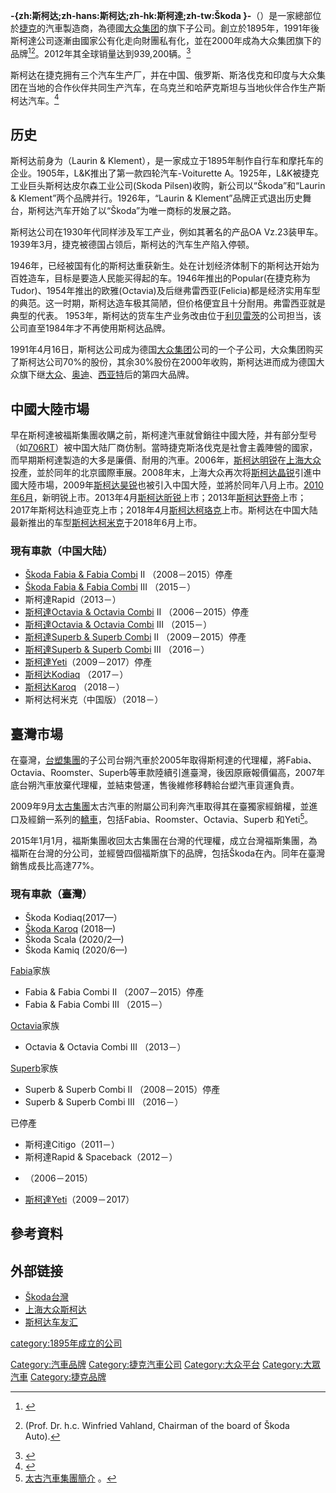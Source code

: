 {{noteTA
|T=zh-hans:斯柯达汽车;zh-hk:斯柯達;zh-tw:Škoda;
|1=zh-hans:斯柯达;zh-hk:斯柯達;zh-tw:Škoda;
|2=zh-hans:大众;zh-hk:福士;zh-tw:福斯;
}}

{{infobox company
| logo             = File:Skoda -1200x1200.jpg
| caption          = 自2016年开始使用的企业标识
| type             = [[私人公司|私人公司]]
| company_slogan   = 聰明的就懂<br>simply clever
| foundation       = 1895年（{{link-en|勞林與克里門特公司|Laurin & Klement}}）
| founder          = {{link-en|瓦茨拉夫·勞林|Václav Laurin}}、{{link-en|瓦茨拉夫·克里門特|Václav Klement}}
| location_city    = [[中波希米亞州|中波希米亞州]][[姆拉達-博萊斯拉夫|姆拉達-博萊斯拉夫]]
| location_country = {{CZE}}
| locations        = [[中華人民共和國|中華人民共和國]]、[[歐盟|歐盟]]、[[印度|印度]]、[[哈薩克|哈薩克]]、[[俄羅斯|俄羅斯]]、[[烏克蘭|烏克蘭]]、[[中華民國|中華民國]]、[[澳洲|澳洲]]
| area_served      = 全球（即將進入[[北美洲|北美洲]]）
| key_people       = {{link-en|溫弗雷德·范安德|Winfried Vahland}}（董事會主席）<br />[[馬丁·文德恩|馬丁·文德恩]] （監理會主席）
| industry         = [[汽車工業|汽車工業]]
| products         = [[汽車|汽車]]
| services         = 
| market cap       =
| revenue          = {{increase}} [[歐元|€]]104億（2012年；[[美元|$]]135億美元）
| operating_income = 
| net_income       = {{increase}} [[歐元|€]]7.12億（2012年；[[美元|$]]19億美元）
| assets           = {{increase}} [[捷克克朗|Kč]]1357億（2010年；[[美元|$]]83.3億美元）
| equity           =
| owner            =
| num_employees    = 超過32,000（2012年）
| parent           = [[大众集团|大众集团]]
| divisions        =
| subsid           = Škoda Auto Deutschland<br />{{link-en|Škoda Auto India|Škoda Auto India Private Limited}}<br />Škoda Auto Polska<br />Škoda Auto Slovakia
| homepage         = {{URL|skoda-auto.com}}
| footnotes        =
| intl             = yes
}}
'''-{zh:斯柯达;zh-hans:斯柯达;zh-hk:斯柯達;zh-tw:Škoda }-'''（{{lang-cs|'''-{Škoda}- Auto'''}}）是一家總部位於[[捷克|捷克]]的汽車製造商，為德國[[大众集团|大众集团]]的旗下子公司。創立於1895年，1991年後斯柯達公司逐漸由國家公有化走向財團私有化，並在2000年成為大众集团旗下的品牌<ref>{{cite web |url=http://www.autozeitung.de/auto-galerie/alle-vw-konzernmodelle-teil-3-seat-und-skoda |title=Alle VW-Konzernmodelle Teil 3: Seat und Skoda |language=de |publisher=Autozeitung.de |date= |accessdate=28 August 2011 |archive-date=2010-06-05 |archive-url=https://web.archive.org/web/20100605235915/http://www.autozeitung.de/auto-galerie/alle-vw-konzernmodelle-teil-3-seat-und-skoda |dead-url=no }}</ref><ref>{{cite web|title=Škoda Auto to looks towards a new growth spurt|url=http://www.volkswagenag.com/content/vwcorp/info_center/en/themes/2010/11/_KODA_AUTO_LOOKS_TOWARDS_A_NEW_GROWTH_SPURT.html|publisher=Volkswagen Group|date=2 November 2010|quote=With this, we also want to continue to reinforce our function as the entry brand to the Volkswagen Group.|deadurl=yes|archiveurl=https://web.archive.org/web/20140407063016/http://www.volkswagenag.com/content/vwcorp/info_center/en/themes/2010/11/_KODA_AUTO_LOOKS_TOWARDS_A_NEW_GROWTH_SPURT.html|archivedate=2014年4月7日}} (Prof. Dr. h.c. Winfried Vahland, Chairman of the board of Škoda Auto).</ref>。2012年其全球销量达到939,200辆。<ref>{{cite web |author=Anthony Crawford |url=http://www.caradvice.com.au/114480/skoda-more-popular-than-ever/ |title=Skoda – more popular than ever |publisher=Car Advice |date=9 April 2011 |accessdate=28 August 2011 |archive-date=2020-11-24 |archive-url=https://web.archive.org/web/20201124100030/https://www.caradvice.com.au/114480/skoda-more-popular-than-ever/ |dead-url=no }}</ref>

斯柯达在捷克拥有三个汽车生产厂，并在中国、俄罗斯、斯洛伐克和印度与大众集团在当地的合作伙伴共同生产汽车，在乌克兰和哈萨克斯坦与当地伙伴合作生产斯柯达汽车。<ref>{{cite web|author=座驾car|url=http://www.sohu.com/a/190687219_372833|title=斯柯达，要什么自行车？|publisher=搜狐|date=2017-09-08|accessdate=2017-09-10|archive-date=2019-08-11|archive-url=https://web.archive.org/web/20190811120212/http://www.sohu.com/a/190687219_372833|dead-url=no}}</ref>

==历史==
斯柯达前身为{{link-en|勞林與克里門特公司|Laurin & Klement}}（Laurin & Klement），是一家成立于1895年制作自行车和摩托车的企业。1905年，L&K推出了第一款四轮汽车-Voiturette A。1925年，L&K被捷克工业巨头斯柯达皮尔森工业公司(Skoda Pilsen)收购，新公司以“Škoda”和“Laurin & Klement”两个品牌并行。1926年，“Laurin & Klement”品牌正式退出历史舞台，斯柯达汽车开始了以“Škoda”为唯一商标的发展之路。

斯柯达公司在1930年代同样涉及军工产业，例如其著名的产品OA Vz.23装甲车。1939年3月，捷克被德国占领后，斯柯达的汽车生产陷入停顿。

1946年，已经被国有化的斯柯达重获新生。处在计划经济体制下的斯柯达开始为百姓造车，目标是要造人民能买得起的车。1946年推出的Popular(在捷克称为Tudor)、1954年推出的欧雅(Octavia)及后继弗雷西亚(Felicia)都是经济实用车型的典范。这一时期，斯柯达造车极其简陋，但价格便宜且十分耐用。弗雷西亚就是典型的代表。
1953年，斯柯达的货车生产业务改由位于[[利贝雷茨|利贝雷茨]]的{{link-en|利亚兹|LIAZ (Czech Republic)}}公司担当，该公司直至1984年才不再使用斯柯达品牌。

1991年4月16日，斯柯达公司成为德国[[大众集团|大众集团]]公司的一个子公司，大众集团购买了斯柯达公司70%的股份，其余30%股份在2000年收购，斯柯达进而成为德国大众旗下继[[大众汽车|大众]]、[[奥迪|奥迪]]、[[西亚特|西亚特]]后的第四大品牌。

==中國大陸市場==
早在斯柯達被福斯集團收購之前，斯柯達汽車就曾銷往中國大陸，并有部分型号（如[[斯柯达706#斯柯达706RT|706RT]]）被中国大陆厂商仿制。當時捷克斯洛伐克是社會主義陣營的國家，而早期斯柯達製造的大多是廉價、耐用{{請求來源}}的汽車。2006年，[[斯柯达明锐|斯柯达明锐]]在[[上海大众|上海大众]]投產，並於同年的北京國際車展。2008年末，上海大众再次将[[斯柯达晶锐|斯柯达晶锐]]引進中國大陸市場，2009年[[斯柯达昊锐|斯柯达昊锐]]也被引入中国大陸，並將於同年八月上市。[[2010年6月|2010年6月]]，新明锐上市。2013年4月[[斯柯达昕锐|斯柯达昕锐]]上市；2013年[[斯柯达野帝|斯柯达野帝]]上市；2017年斯柯达科迪亚克上市；2018年4月[[斯柯达柯珞克|斯柯达柯珞克]]上市。斯柯达在中国大陆最新推出的车型[[斯柯达柯米克|斯柯达柯米克]]于2018年6月上市。
=== 現有車款（中国大陆） ===
*[[斯柯达晶锐|Škoda Fabia & Fabia Combi]] II （2008－2015）停產
*[[斯柯达晶锐|Škoda Fabia & Fabia Combi]] III （2015－）
*斯柯達Rapid（2013－）
*[[斯柯达明锐|斯柯達Octavia & Octavia Combi]] II （2006－2015）停產
*[[斯柯达明锐|斯柯達Octavia & Octavia Combi]] III （2015－）
*[[斯柯達Superb_&_Superb_Combi|斯柯達Superb & Superb Combi]] II （2009－2015）停產
*[[斯柯達Superb_&_Superb_Combi|斯柯達Superb & Superb Combi]] III （2016－）
*[[斯柯达野帝|斯柯達Yeti]]（2009－2017）停產
*[[斯柯达Kodiaq|斯柯达Kodiaq]] （2017－）
*[[斯柯达Karoq|斯柯达Karoq]] （2018－）
*斯柯达柯米克（中国版）（2018－）

==臺灣市場==
在臺灣，[[台塑集團|台塑集團]]的子公司台朔汽車於2005年取得斯柯達的代理權，將Fabia、Octavia、Roomster、Superb等車款陸續引進臺灣，後因原廠報價偏高，2007年底台朔汽車放棄代理權，並結束營運，售後維修移轉給台塑汽車貨運負責。

2009年9月[[太古集團|太古集團]]太古汽車的附屬公司利奔汽車取得其在臺獨家經銷權，並進口及經銷一系列的[[轎車|轎車]]，包括Fabia、Roomster、Octavia、Superb 和Yeti<ref>[http://www.taikoomotors.com.tw/cht/introduction/about_taikoomotors.aspx 太古汽車集團簡介] {{Wayback|url=http://www.taikoomotors.com.tw/cht/introduction/about_taikoomotors.aspx |date=20151222124953 }}。</ref>。

2015年1月1月，福斯集團收回太古集團在台灣的代理權，成立台灣福斯集團，為福斯在台灣的分公司，並經營四個福斯旗下的品牌，包括Škoda在內。同年在臺灣銷售成長比高達77%。

=== 現有車款（臺灣） ===
*Škoda Kodiaq(2017—）
*[[斯柯達柯珞克|Škoda Karoq]] (2018—)
*Škoda Scala (2020/2—)
*Škoda Kamiq (2020/6—)
[[斯柯达晶锐|Fabia]]家族
*Fabia & Fabia Combi II （2007－2015）停產
*Fabia & Fabia Combi III （2015－）
[[斯柯达明锐|Octavia]]家族
*Octavia & Octavia Combi III （2013－）
[[斯柯達Superb|Superb]]家族
*Superb & Superb Combi II （2008－2015）停產
*Superb & Superb Combi III （2016－）

已停產
*斯柯達Citigo（2011－）
*斯柯達Rapid & Spaceback（2012－）
*{{link-en|斯柯達Roomster|Škoda Roomster}}（2006－2015）
*[[斯柯达野帝|斯柯達Yeti]]（2009－2017）

== 參考資料 ==
<references/>

== 外部链接 ==
* [http://www.skoda.com.tw Škoda台灣] {{Wayback|url=http://www.skoda.com.tw/ |date=20201130082942 }}{{zh-tw}}
* [http://www.skoda.com.cn 上海大众斯柯达]{{zh-hans}}
* [https://web.archive.org/web/20190810145455/http://community.skoda.com.cn/ 斯柯达车友汇] {{zh-hans}}
{{斯柯達}}
[[category:1895年成立的公司|category:1895年成立的公司]]
[[Category:汽車品牌|Category:汽車品牌]]
[[Category:捷克汽車公司|Category:捷克汽車公司]]
[[Category:大众平台|Category:大众平台]]
[[Category:大眾汽車|Category:大眾汽車]]
[[Category:捷克品牌|Category:捷克品牌]]